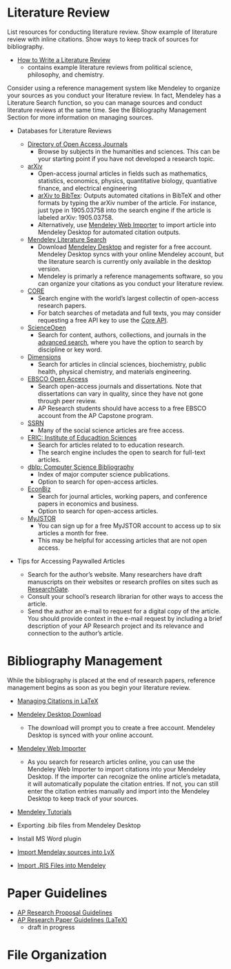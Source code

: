 # Literature Review

List resources for conducting literature review.
Show example of literature review with inline citations.
Show ways to keep track of sources for bibliography.

* [How to Write a Literature Review](https://writing.wisc.edu/handbook/assignments/reviewofliterature/)
    - contains example literature reviews from political science, philosophy, and chemistry.
    
Consider using a reference management system like Mendeley to organize your sources as you conduct your literature review. In fact, Mendeley has a Literature Search function, so you can manage sources and conduct literature reviews at the same time. See the Bibliography Management Section for more information on managing sources.

* Databases for Literature Reviews

    - [Directory of Open Access Journals](https://doaj.org/subjects)
        + Browse by subjects in the humanities and sciences. This can be your starting point if you have not developed a research topic.
    
    - [arXiv](https://arxiv.org/)
        + Open-access journal articles in fields such as mathematics, statistics, economics, physics, quantitative biology, quantiative finance, and electrical engineering
        + [arXiv to BibTex](https://arxiv2bibtex.org): Outputs automated citations in BibTeX and other formats by typing the arXiv number of the article. For instance, just type in 1905.03758 into the search engine if the article is labeled arXiv: 1905.03758.
        + Alternatively, use [Mendeley Web Importer](https://www.mendeley.com/reference-management/web-importer#id_2) to import article into Mendeley Desktop for automated citation outputs.
        
    - [Mendeley Literature Search](https://blog.mendeley.com/2013/07/08/new-release-literature-search-from-within-mendeley-deskop/)
        + Download [Mendeley Desktop](https://www.mendeley.com/download-desktop/) and register for a free account. Mendeley Desktop syncs with your online Mendeley account, but the literature search is currently only available in the desktop version.
        + Mendeley is primarly a reference managements software, so you can organize your citations as you conduct your literature review.
    
    - [CORE](https://core.ac.uk/)
        + Search engine with the world's largest collectin of open-access research papers.
        + For batch searches of metadata and full texts, you may consider requesting a free API key to use the [Core API](https://core.ac.uk/services/api/).
        
    - [ScienceOpen](https://www.scienceopen.com)
        + Search for content, authors, collections, and journals in the [advanced search](https://www.scienceopen.com/search#advanced), where you have the option to search by discipline or key word.
        
    - [Dimensions](https://app.dimensions.ai/discover/publication)
        + Search for articles in clincial sciences, biochemistry, public health, physical chemistry, and materials engineering.
        
    - [EBSCO Open Access](https://www.ebsco.com/open-access)
        + Search open-access journals and dissertations. Note that dissertations can vary in quality, since they have not gone through peer review. 
        + AP Research students should have access to a free EBSCO account from the AP Capstone program.
    
    - [SSRN](https://papers.ssrn.com/sol3/DisplayJournalBrowse.cfm)
        + Many of the social science articles are free access. 
        
    - [ERIC: Institute of Educadtion Sciences](https://eric.ed.gov/)
        + Search for articles related to to education research.
        + The search engine includes the open to search for full-text articles.
        
    - [dblp: Computer Science Bibliography](https://dblp.org/)
        + Index of major computer science publications.
        + Option to search for open-access articles.
    
    - [EconBiz](https://www.econbiz.de/)
        + Search for journal articles, working papers, and conference papers in economics and business.
        + Option to search for open-access articles.
        
    - [MyJSTOR](https://support.jstor.org/hc/en-us/articles/115004760028-MyJSTOR-How-to-Register-Get-Free-Access-to-Content)
        + You can sign up for a free MyJSTOR account to access up to six articles a month for free.
        + This may be helpful for accessing articles that are not open access.
        
* Tips for Accessing Paywalled Articles

    - Search for the author's website. Many researchers have draft manuscripts on their websites or research profiles on sites such as [ResearchGate](https://www.researchgate.net/).
    - Consult your school's research librarian for other ways to access the article.
    - Send the author an e-mail to request for a digital copy of the article. You should provide context in the e-mail request by including a brief description of your AP Research project and its relevance and connection to the author's article.


# Bibliography Management

While the bibliography is placed at the end of research papers, reference management begins as soon as you begin your literature review.

* [Managing Citations in LaTeX](https://guides.library.yale.edu/bibtex/bibstyles)

* [Mendeley Desktop Download](https://www.mendeley.com/download-desktop/)

    - The download will prompt you to create a free account. Mendeley Desktop is synced with your online account.
    
* [Mendeley Web Importer](https://www.mendeley.com/reference-management/web-importer#id_2)

    - As you search for research articles online, you can use the Mendeley Web Importer to import citations into your Mendeley Desktop. If the importer can recognize the online article's metadata, it will automatically populate the citation entries. If not, you can still enter the citation entries manually and import into the Mendeley Desktop to keep track of your sources.
    
* [Mendeley Tutorials](https://guides.library.yale.edu/mendeleybasics/mendeley/mendeley-desktop)

* Exporting .bib files from Mendeley Desktop
* Install MS Word plugin
* [Import Mendelay sources into LyX](https://onhavingwords.wordpress.com/2013/03/19/mendeley-lyx/)

* [Import .RIS Files into Mendeley](https://libguides.nus.edu.sg/c.php?g=145734&p=1433095)
  
# Paper Guidelines

* [AP Research Proposal Guidelines](https://www.overleaf.com/read/ncvzdvcvfxdx)
* [AP Research Paper Guidelines (LaTeX)](https://www.overleaf.com/read/hxctjpdnvffw)
    + draft in progress

# File Organization

